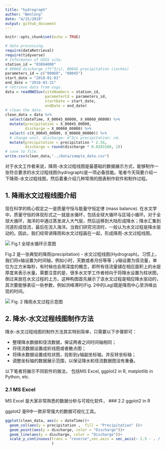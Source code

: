 ```yaml
---
title: "hydrograph"
author: "Wenlong"
date: "4/15/2018"
output: github_document
---
```


```r
knitr::opts_chunk$set(echo = TRUE)
```

```r
# data processing.
require(dataRetrieval)
require(tidyverse)
# Informaton of USGS site.
station_id = "03094000"
# 00060 discharge (ft^3/s), 00045 precipitation (inches)
parameters_id = c("00060", "00045") 
start_date = "2018-01-01"
end_date = "2018-03-31"
# retrieve data from usgs.
data = readNWISuv(siteNumbers = station_id,
                  parameterCd = parameters_id,
                  startDate = start_date,
                  endDate = end_date)
# clean the data.
clean_data = data %>% 
  select(dateTime, X_00045_00000, X_00060_00000) %>% 
  mutate(precipitation = X_00045_00000,
         discharge = X_00060_00000) %>% 
  select(-c(X_00045_00000, X_00060_00000)) %>% 
  # change unit. discharge: m^3/s precipitation: cm.
  mutate(precipitation = precipitation * 2.54,
         discharge = round(discharge * 0.0283168, 2))
# save to file. 
write.csv(clean_data,"../data/sample_data.csv")
```

对于水文工作者来说，降雨-水文过程线图是最基础的数据展示方式，能够制作一张符合要求的水文过程线图(hydrograph)是一项必备技能。笔者今天简要介绍一下降雨-水文过程线图，然后着重介绍几种常用的图表制作软件和制作过程。

## 1. 降雨水文过程线图介绍

现在科学的核心假定之一是质量守恒与能量守恒定律 (mass balance).  在水文学中，质量守恒的体现形式之一就是水循环，包括全球大循环与区域小循环。对于全球大循环，海洋的中通过蒸发进入大气层，然后运移到大陆形成降水；降水汇集到河道形成径流，最后在流入海洋。当我们研究河流时，一般认为水文过程是降水驱动的。因此，我们经常讲降雨和水文过程画在一起，形成降雨-水文过程线图。

![](http://map.ps123.net/world/UploadFile/201503/2015031023542662.jpg)
Fig.1 全球水循环示意图

Fig.2 是一张典型的降雨(precipitation) - 水文过程线图(Hydrograph)。习惯上，我们将x轴设置为时间轴，例如小时，天数或者月份等等；y轴设置为径流量，单位为立方米每秒，有时候也会用深度的概念，即所有径流量铺在相应面积上的水层厚度来表示水量。需要注意的是，很多水文学工作者倾向于将降水设置为柱状图，倒过来放在水文过程的上方。这种构图首先展示了该水文过程是相应降水驱动的，其次要能够表征一些参数，例如洪峰滞时(Fig. 2中的Lag)既是降雨中心至洪峰出现的时间。

![](http://4.bp.blogspot.com/-52kbcyXSmpI/T4iEqMFMoQI/AAAAAAAACIo/HK-p4Orgy3U/s1600/storm_1.gif)
Fig. 2 降雨水文过程示意图

## 2. 降水-水文过程线图制作方法

降水-水文过程线图的制作方法其实特别简单，只需要以下步骤即可：

* 整理降水数据和径流数据，保证两者之间时间轴相同；
* 将径流数据设置成折线图或者散点图；
* 将降水数据设置成柱状图，投影到y轴副坐标轴，并反转坐标轴；
* 调整坐标轴的数据展示范围，以保证降水和径流数据图没有重叠。

以下笔者将展示不同软件的做法， 包括MS Excel, ggplot2 in R, matplotlib in Python, etc.

### 2.1 MS Excel

MS Excel 是大家非常熟悉的数据分析与可视化软件，
### 2.2 ggplot2 in R

ggplot2 是R中一款非常强大的数据可视化工具。

```r
ggplot(clean_data, aes(x = dateTime))+
  geom_col(aes(y = precipitation ,  fill = "Precipitation" ))+
  geom_point(aes(y = discharge, color = "Discharge"))+
  geom_line(aes(y = discharge, color = "Discharge"))+
  scale_y_continuous(trans = "reverse",sec.axis = sec_axis(~ 1.5 - . / 125 , name = "Precipitation (cm)")
                     )
```














